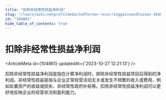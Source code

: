 ```yaml
---
title: "扣除非经常性损益净利润"
slug: "/learn/wiki/netprofitdeductedfornon-recurringgainsandlosses-104861"
id: "104861"
hide_table_of_contents: true
---
```



# 扣除非经常性损益净利润

<ArticleMeta id={104861} updatedAt={'2023-10-27 12:21:13'} />
<div className='border-solid border-b border-t-0 my-4 border-[var(--ifm-color-gray-300)]' />

扣除非经常性损益净利润是指在计算净利润时，排除非经常性损益项目后得到的净利润。非经常性损益是指与企业正常经营活动无关或发生不频繁的收入或费用，例如处置资产的收益或损失、非经常性政府补贴等。扣除非经常性损益净利润可以更好地反映企业的经营状况和盈利能力。
